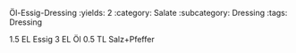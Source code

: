 Öl-Essig-Dressing
:yields: 2
:category: Salate
:subcategory: Dressing
:tags: Dressing

1.5 EL Essig
3 EL Öl
0.5 TL Salz+Pfeffer
